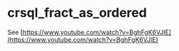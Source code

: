 # crsql_fract_as_ordered

See [https://www.youtube.com/watch?v=BghFgK6VJIE](https://www.youtube.com/watch?v=BghFgK6VJIE)
